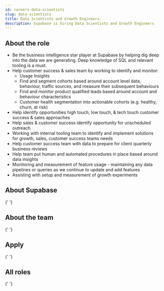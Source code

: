 ```yaml
---
id: careers-data-scientists
slug: data-scientists
title: Data Scientists and Growth Engineers.
description: Supabase is hiring Data Scientists and Growth Engineers
---
```



## About the role

- Be the business intelligence star player at Supabase by helping dig deep into the data we are generating. Deep knowledge of SQL and relevant tooling is a must.
- Help customer success & sales team by working to identify and monitor:
    - Usage Insights
    - Find and segment cohorts based around account level data, behaviour, traffic sources, and measure their subsequent behaviours
    - Find and monitor product qualified leads based around account and behaviour characteristics
    - Customer health segmentation into actionable cohorts (e.g. healthy, churn, at risk)
- Help identify opportunities high touch, low touch, & tech touch customer success & sales approaches
- Help sales & customer success identify opportunity for unscheduled outreach
- Working with internal tooling team to identify and implement solutions for growth, sales, customer success teams needs
- Help customer success team with data to prepare for client quarterly business reviews
- Help team put human and automated procedures in place based around data insights
- Monitoring and measurement of feature usage - maintaining any data pipelines or queries as we continue to update and add features
- Assisting with setup and measurement of growth experiments

## About Supabase

<About />{' '}

## About the team

<Team />{' '}

## Apply

<Apply />{' '}

## All roles

<Roles />{' '}
